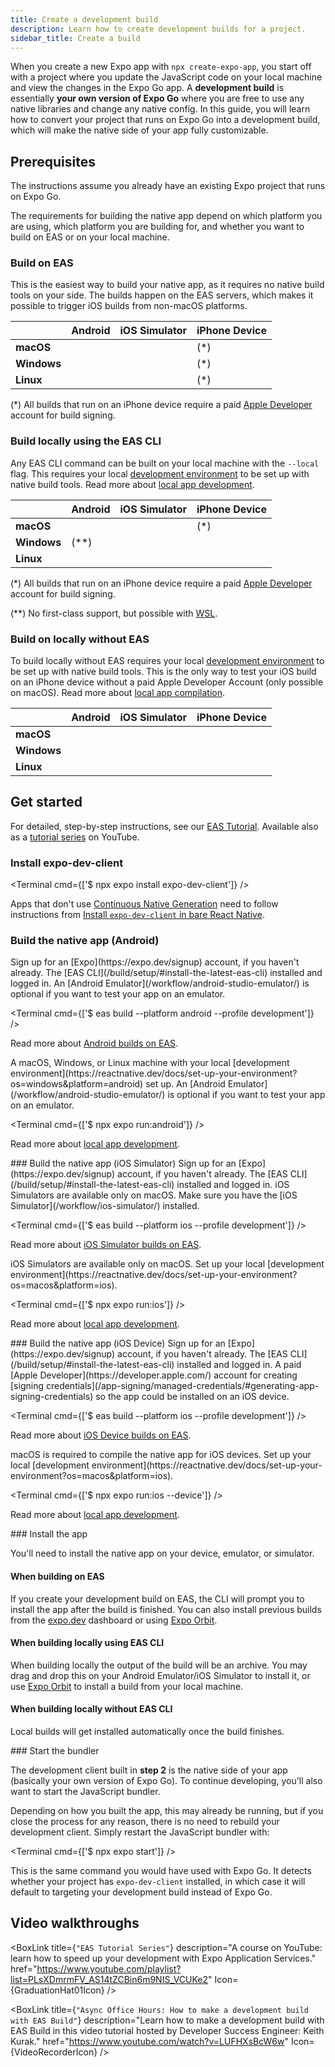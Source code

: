 ```yaml
---
title: Create a development build
description: Learn how to create development builds for a project.
sidebar_title: Create a build
---
```




When you create a new Expo app with `npx create-expo-app`, you start off with a project where you update the JavaScript code on your local machine and view the changes in the Expo Go app. A **development build** is essentially **your own version of Expo Go** where you are free to use any native libraries and change any native config. In this guide, you will learn how to convert your project that runs on Expo Go into a development build, which will make the native side of your app fully customizable.

<VideoBoxLink videoId="uQCE9zl3dXU" title="How to create a development build" />

## Prerequisites

The instructions assume you already have an existing Expo project that runs on Expo Go.

The requirements for building the native app depend on which platform you are using, which platform you are building for, and whether you want to build on EAS or on your local machine.

### Build on EAS

This is the easiest way to build your native app, as it requires no native build tools on your side. The builds happen on the EAS servers, which makes it possible to trigger iOS builds from non-macOS platforms.

|             | Android    | iOS Simulator | iPhone Device   |
| ----------- | ---------- | ------------- | --------------- |
| **macOS**   | <YesIcon/> | <YesIcon/>    | <YesIcon/> (\*) |
| **Windows** | <YesIcon/> | <YesIcon/>    | <YesIcon/> (\*) |
| **Linux**   | <YesIcon/> | <YesIcon/>    | <YesIcon/> (\*) |

(\*) All builds that run on an iPhone device require a paid [Apple Developer](developer.apple.com) account for build signing.

### Build locally using the EAS CLI

Any EAS CLI command can be built on your local machine with the `--local` flag. This requires your local [development environment](https://reactnative.dev/docs/set-up-your-environment?os=macos&platform=ios) to be set up with native build tools. Read more about [local app development](/build-reference/local-builds/).

|             | Android           | iOS Simulator | iPhone Device   |
| ----------- | ----------------- | ------------- | --------------- |
| **macOS**   | <YesIcon/>        | <YesIcon/>    | <YesIcon/> (\*) |
| **Windows** | <YesIcon/> (\*\*) | <NoIcon />    | <NoIcon />      |
| **Linux**   | <YesIcon/>        | <NoIcon />    | <NoIcon />      |

(\*) All builds that run on an iPhone device require a paid [Apple Developer](developer.apple.com) account for build signing.

(\*\*) No first-class support, but possible with [WSL](http://expo.fyi/wsl.md).

### Build on locally without EAS

To build locally without EAS requires your local [development environment](https://reactnative.dev/docs/set-up-your-environment?os=macos&platform=ios) to be set up with native build tools. This is the only way to test your iOS build on an iPhone device without a paid Apple Developer Account (only possible on macOS). Read more about [local app compilation](/guides/local-app-development/#local-app-compilation).

|             | Android    | iOS Simulator | iPhone Device |
| ----------- | ---------- | ------------- | ------------- |
| **macOS**   | <YesIcon/> | <YesIcon/>    | <YesIcon/>    |
| **Windows** | <YesIcon/> | <NoIcon />    | <NoIcon />    |
| **Linux**   | <YesIcon/> | <NoIcon />    | <NoIcon />    |

## Get started

For detailed, step-by-step instructions, see our [EAS Tutorial](/tutorial/eas/introduction). Available also as a [tutorial series](https://www.youtube.com/playlist?list=PLsXDmrmFV_AS14tZCBin6m9NIS_VCUKe2) on YouTube.

<Step label="1">

### Install expo-dev-client

<Terminal cmd={['$ npx expo install expo-dev-client']} />

<Collapsible summary="Are you using this library in a bare React Native app?">

Apps that don't use [Continuous Native Generation](/workflow/continuous-native-generation/) need to follow instructions from [Install `expo-dev-client` in bare React Native](/bare/install-dev-builds-in-bare/).

</Collapsible>

</Step>

<Step label="2">

### Build the native app (Android)

<Tabs>

<Tab label="Build on EAS">

<Prerequisites numberOfRequirements={3}>
  <Requirement number={1} title="Expo account">
    Sign up for an [Expo](https://expo.dev/signup) account, if you haven't already.
  </Requirement>
  <Requirement number={2} title="EAS CLI">
    The [EAS CLI](/build/setup/#install-the-latest-eas-cli) installed and logged in.
    <Terminal cmd={['$ npm install -g eas-cli && eas login']} />
  </Requirement>
  <Requirement number={3} title="An Android Emulator (optional)">
    An [Android Emulator](/workflow/android-studio-emulator/) is optional if you want to test your
    app on an emulator.
  </Requirement>
</Prerequisites>

<Terminal cmd={['$ eas build --platform android --profile development']} />

Read more about [Android builds on EAS](/tutorial/eas/android-development-build).

</Tab>

<Tab label="On your local machine">

<Prerequisites numberOfRequirements={2}>
  <Requirement number={1} title="Development environment set up">
    A macOS, Windows, or Linux machine with your local [development
    environment](https://reactnative.dev/docs/set-up-your-environment?os=windows&platform=android)
    set up.
  </Requirement>
  <Requirement number={2} title="An Android Emulator (optional)">
    An [Android Emulator](/workflow/android-studio-emulator/) is optional if you want to test your
    app on an emulator.
  </Requirement>
</Prerequisites>

<Terminal cmd={['$ npx expo run:android']} />

Read more about [local app development](/guides/local-app-development/#local-builds-with-expo-dev-client).

</Tab>
</Tabs>

</Step>

<Step label="2">
### Build the native app (iOS Simulator)

<Tabs>

<Tab label="Build on EAS">

<Prerequisites numberOfRequirements={3}>
  <Requirement number={1} title="Expo account">
    Sign up for an [Expo](https://expo.dev/signup) account, if you haven't already.
  </Requirement>
  <Requirement number={2} title="EAS CLI">
    The [EAS CLI](/build/setup/#install-the-latest-eas-cli) installed and logged in.
    <Terminal cmd={['$ npm install -g eas-cli && eas login']} />
  </Requirement>
  <Requirement number={3} title="macOS with iOS Simulator installed">
    iOS Simulators are available only on macOS. Make sure you have the [iOS
    Simulator](/workflow/ios-simulator/) installed.
  </Requirement>
</Prerequisites>

<Terminal cmd={['$ eas build --platform ios --profile development']} />

Read more about [iOS Simulator builds on EAS](/tutorial/eas/ios-development-build-for-simulators/).

</Tab>

<Tab label="On your local machine">

<Prerequisites numberOfRequirements={2}>
  <Requirement number={1} title="macOS">
    iOS Simulators are available only on macOS.
  </Requirement>
  <Requirement number={2} title="Development environment set up">
    Set up your local [development
    environment](https://reactnative.dev/docs/set-up-your-environment?os=macos&platform=ios).
  </Requirement>
</Prerequisites>

<Terminal cmd={['$ npx expo run:ios']} />

Read more about [local app development](/guides/local-app-development/#local-builds-with-expo-dev-client).

</Tab>
</Tabs>

</Step>

<Step label="2">
### Build the native app (iOS Device)

<Tabs>

<Tab label="Build on EAS">

<Prerequisites numberOfRequirements={3}>
  <Requirement number={1} title="Expo account">
    Sign up for an [Expo](https://expo.dev/signup) account, if you haven't already.
  </Requirement>
  <Requirement number={2} title="EAS CLI">
    The [EAS CLI](/build/setup/#install-the-latest-eas-cli) installed and logged in.
    <Terminal cmd={['$ npm install -g eas-cli && eas login']} />
  </Requirement>
  <Requirement number={3} title="Apple Developer account">
    A paid [Apple Developer](https://developer.apple.com/) account for creating [signing
    credentials](/app-signing/managed-credentials/#generating-app-signing-credentials) so the app
    could be installed on an iOS device.
  </Requirement>
</Prerequisites>

<Terminal cmd={['$ eas build --platform ios --profile development']} />

Read more about [iOS Device builds on EAS](/tutorial/eas/ios-development-build-for-devices/).

</Tab>

<Tab label="On your local machine">

<Prerequisites numberOfRequirements={2}>
  <Requirement number={1} title="macOS">
    macOS is required to compile the native app for iOS devices.
  </Requirement>
  <Requirement number={2} title="Development environment set up">
    Set up your local [development
    environment](https://reactnative.dev/docs/set-up-your-environment?os=macos&platform=ios).
  </Requirement>
</Prerequisites>

<Terminal cmd={['$ npx expo run:ios --device']} />

Read more about [local app development](/guides/local-app-development/#local-builds-with-expo-dev-client).

</Tab>
</Tabs>

</Step>

<Step label="3">
### Install the app

You'll need to install the native app on your device, emulator, or simulator.

#### When building on EAS

If you create your development build on EAS, the CLI will prompt you to install the app after the build is finished. You can also install previous builds from the [expo.dev](https://expo.dev/) dashboard or using [Expo Orbit](https://expo.dev/orbit).

#### When building locally using EAS CLI

When building locally the output of the build will be an archive. You may drag and drop this on your Android Emulator/iOS Simulator to install it, or use [Expo Orbit](https://expo.dev/orbit) to install a build from your local machine.

#### When building locally without EAS CLI

Local builds will get installed automatically once the build finishes.

</Step>

<Step label="4">
### Start the bundler

The development client built in **step 2** is the native side of your app (basically your own version of Expo Go). To continue developing, you'll also want to start the JavaScript bundler.

Depending on how you built the app, this may already be running, but if you close the process for any reason, there is no need to rebuild your development client. Simply restart the JavaScript bundler with:

<Terminal cmd={['$ npx expo start']} />

This is the same command you would have used with Expo Go. It detects whether your project has `expo-dev-client` installed, in which case it will default to targeting your development build instead of Expo Go.

</Step>

## Video walkthroughs

<BoxLink
  title={`"EAS Tutorial Series"`}
  description="A course on YouTube: learn how to speed up your development with Expo Application Services."
  href="https://www.youtube.com/playlist?list=PLsXDmrmFV_AS14tZCBin6m9NIS_VCUKe2"
  Icon={GraduationHat01Icon}
/>

<BoxLink
  title={`"Async Office Hours: How to make a development build with EAS Build"`}
  description="Learn how to make a development build with EAS Build in this video tutorial hosted by Developer Success Engineer: Keith Kurak."
  href="https://www.youtube.com/watch?v=LUFHXsBcW6w"
  Icon={VideoRecorderIcon}
/>
